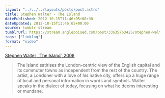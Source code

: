 ```yaml
---
layout: "../../../layouts/posts/post.astro"
title: Stephen Walter - The Island
datePublished: 2012-10-15T11:46:05+00:00
dateUpdated: 2012-10-15T11:46:05+00:00
source: tumblr stream
tumblrUrl: https://stream.anglepoised.com/post/33635763425/stephen-walter-the-island-2008-the-island
tags: ["linklog"]
format: "video"
---
```


[Stephen Walter, &lsquo;The Island&rsquo;, 2008][1]

> The Island satirises the London-centric view of the English capital and its commuter towns as independent from the rest of the country. The artist, a Londoner with a love of his native city, offers up a huge range of local and personal information in words and symbols. Walter speaks in the dialect of today, focusing on what he deems interesting or mundane.

[1]: http://www.bl.uk/magnificentmaps/map4.html
